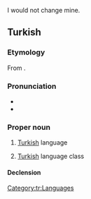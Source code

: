 I would not change mine.

==Turkish==

===Etymology===
From {{affix|tr|Türk|-ce|alt2=-çe}}.

===Pronunciation===
* {{IPA|[ˈt̪yɾktʃe]|lang=tr}}
* {{audio|Turkce.ogg|audio|lang=tr}}

===Proper noun===
{{tr-proper noun}}

# [[Turkish]] language
#: {{ux|tr|'''Türkçe''' bilmiyorum.|inline=1|I don't know {{qualifier|used instead of 'speak'}} Turkish.}}
#: {{ux|tr|'''Türkçem''' iyi değil.|inline=1|My Turkish isn't good. (i.e., I don't speak Turkish well)}}
#: {{ux|tr|'''Türkçeniz''' çok iyi.|inline=1|Your Turkish is very good.}}
#: {{ux|tr|'''Türkçem''' akıcıdır.|inline=1|My Turkish is fluent. (i.e., I speak Turkish fluently)}}
# [[Turkish]] language class
#: {{ux|tr|'''Türkçelere''' geç kaldık!|inline=1|We are late for the Turkish classes!}}

====Declension====
{{tr-infl-noun-v|e|poss=1}}

[[Category:tr:Languages]]